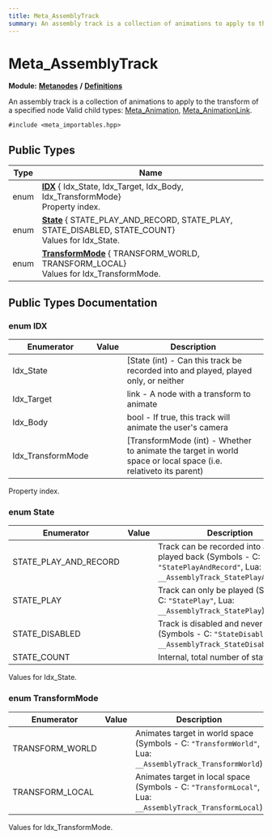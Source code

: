 ```yaml
---
title: Meta_AssemblyTrack
summary: An assembly track is a collection of animations to apply to the transform of a specified node Valid child types - Meta_Animation, Meta_AnimationLink. 
---
```


# Meta_AssemblyTrack

**Module:** **[Metanodes](../../modules/metanodes/index.mdx)** **/** **[Definitions](../../modules/metanodes/definitions.mdx)**

An assembly track is a collection of animations to apply to the transform of a specified node Valid child types: [Meta_Animation](../metanodes/meta-animation.mdx), [Meta_AnimationLink](../metanodes/meta-animation-link.mdx). 

`#include <meta_importables.hpp>`

## Public Types

| Type           | Name           |
| -------------- | -------------- |
| enum| **[IDX](#enum-idx)** { Idx_State, Idx_Target, Idx_Body, Idx_TransformMode}<br />Property index.  |
| enum| **[State](#enum-state)** { STATE_PLAY_AND_RECORD, STATE_PLAY, STATE_DISABLED, STATE_COUNT}<br />Values for Idx_State.  |
| enum| **[TransformMode](#enum-transformmode)** { TRANSFORM_WORLD, TRANSFORM_LOCAL}<br />Values for Idx_TransformMode.  |

## Public Types Documentation

### enum IDX

| Enumerator | Value | Description |
| ---------- | ----- | ----------- |
| Idx_State | | [State (int) - Can this track be recorded into and played, played only, or neither   |
| Idx_Target | | link - A node with a transform to animate   |
| Idx_Body | | bool - If true, this track will animate the user's camera   |
| Idx_TransformMode | | [TransformMode (int) - Whether to animate the target in world space or local space (i.e. relativeto its parent)   |

Property index. 

### enum State

| Enumerator | Value | Description |
| ---------- | ----- | ----------- |
| STATE_PLAY_AND_RECORD | | Track can be recorded into and played back (Symbols - C: `"StatePlayAndRecord"`, Lua: `__AssemblyTrack_StatePlayAndRecord`)   |
| STATE_PLAY | | Track can only be played (Symbols - C: `"StatePlay"`, Lua: `__AssemblyTrack_StatePlay`)   |
| STATE_DISABLED | | Track is disabled and never plays (Symbols - C: `"StateDisabled"`, Lua: `__AssemblyTrack_StateDisabled`)   |
| STATE_COUNT | | Internal, total number of states.   |

Values for Idx_State. 

### enum TransformMode

| Enumerator | Value | Description |
| ---------- | ----- | ----------- |
| TRANSFORM_WORLD | | Animates target in world space (Symbols - C: `"TransformWorld"`, Lua: `__AssemblyTrack_TransformWorld`)   |
| TRANSFORM_LOCAL | | Animates target in local space (Symbols - C: `"TransformLocal"`, Lua: `__AssemblyTrack_TransformLocal`)   |

Values for Idx_TransformMode. 
